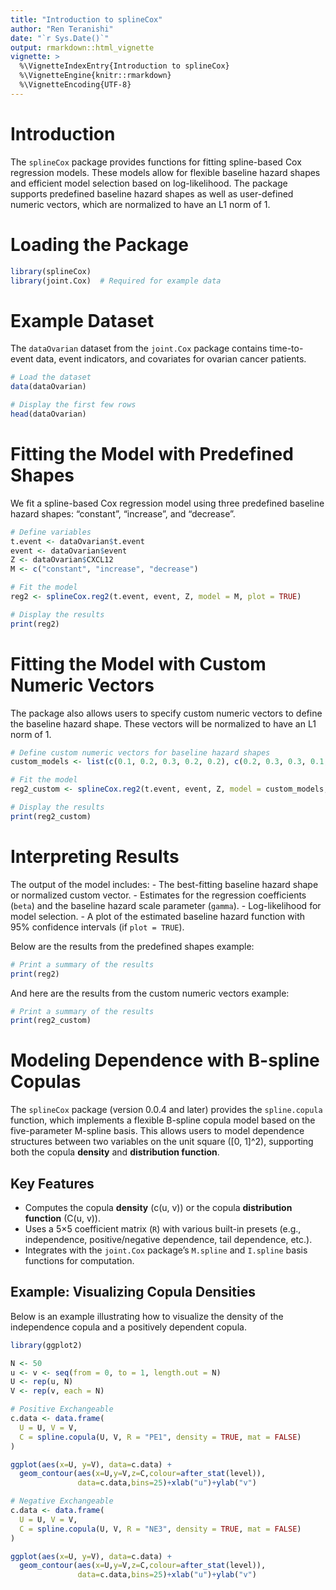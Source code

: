 ---
title: "Introduction to splineCox"
author: "Ren Teranishi"
date: "`r Sys.Date()`"
output: rmarkdown::html_vignette
vignette: >
  %\VignetteIndexEntry{Introduction to splineCox}
  %\VignetteEngine{knitr::rmarkdown}
  %\VignetteEncoding{UTF-8}
---

# Introduction

The `splineCox` package provides functions for fitting spline-based Cox regression models.
These models allow for flexible baseline hazard shapes and efficient model selection
based on log-likelihood. The package supports predefined baseline hazard shapes as well as user-defined numeric vectors, which are normalized to have an L1 norm of 1.

# Loading the Package

```{r setup, echo = TRUE}
library(splineCox)
library(joint.Cox)  # Required for example data
```

# Example Dataset

The `dataOvarian` dataset from the `joint.Cox` package contains time-to-event data, event indicators, 
and covariates for ovarian cancer patients.

```{r example-data}
# Load the dataset
data(dataOvarian)

# Display the first few rows
head(dataOvarian)
```

# Fitting the Model with Predefined Shapes

We fit a spline-based Cox regression model using three predefined baseline hazard shapes: "constant", "increase", and "decrease".

```{r fit-predefined-model}
# Define variables
t.event <- dataOvarian$t.event
event <- dataOvarian$event
Z <- dataOvarian$CXCL12
M <- c("constant", "increase", "decrease")

# Fit the model
reg2 <- splineCox.reg2(t.event, event, Z, model = M, plot = TRUE)

# Display the results
print(reg2)
```

# Fitting the Model with Custom Numeric Vectors

The package also allows users to specify custom numeric vectors to define the baseline hazard shape. These vectors will be normalized to have an L1 norm of 1.

```{r fit-custom-model}
# Define custom numeric vectors for baseline hazard shapes
custom_models <- list(c(0.1, 0.2, 0.3, 0.2, 0.2), c(0.2, 0.3, 0.3, 0.1, 0.1))

# Fit the model
reg2_custom <- splineCox.reg2(t.event, event, Z, model = custom_models, plot = TRUE)

# Display the results
print(reg2_custom)
```

# Interpreting Results

The output of the model includes:
- The best-fitting baseline hazard shape or normalized custom vector.
- Estimates for the regression coefficients (`beta`) and the baseline hazard scale parameter (`gamma`).
- Log-likelihood for model selection.
- A plot of the estimated baseline hazard function with 95% confidence intervals (if `plot = TRUE`).

Below are the results from the predefined shapes example:

```{r display-predefined-results}
# Print a summary of the results
print(reg2)
```

And here are the results from the custom numeric vectors example:

```{r display-custom-results}
# Print a summary of the results
print(reg2_custom)
```



# Modeling Dependence with B-spline Copulas

The `splineCox` package (version 0.0.4 and later) provides the `spline.copula` function, which implements a flexible B-spline copula model based on the five-parameter M-spline basis. This allows users to model dependence structures between two variables on the unit square \([0, 1]^2\), supporting both the copula **density** and **distribution function**.

## Key Features

- Computes the copula **density** \(c(u, v)\) or the copula **distribution function** \(C(u, v)\).
- Uses a 5×5 coefficient matrix (`R`) with various built-in presets (e.g., independence, positive/negative dependence, tail dependence, etc.).
- Integrates with the `joint.Cox` package's `M.spline` and `I.spline` basis functions for computation.

## Example: Visualizing Copula Densities

Below is an example illustrating how to visualize the density of the independence copula and a positively dependent copula.

```{r copula-density-plot, message=FALSE, warning=FALSE}
library(ggplot2)

N <- 50
u <- v <- seq(from = 0, to = 1, length.out = N)
U <- rep(u, N)
V <- rep(v, each = N)

# Positive Exchangeable
c.data <- data.frame(
  U = U, V = V,
  C = spline.copula(U, V, R = "PE1", density = TRUE, mat = FALSE)
)

ggplot(aes(x=U, y=V), data=c.data) +
  geom_contour(aes(x=U,y=V,z=C,colour=after_stat(level)),
               data=c.data,bins=25)+xlab("u")+ylab("v")

# Negative Exchangeable
c.data <- data.frame(
  U = U, V = V,
  C = spline.copula(U, V, R = "NE3", density = TRUE, mat = FALSE)
)

ggplot(aes(x=U, y=V), data=c.data) +
  geom_contour(aes(x=U,y=V,z=C,colour=after_stat(level)),
               data=c.data,bins=25)+xlab("u")+ylab("v")
```
